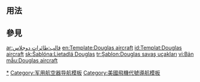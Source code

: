 <includeonly><!-- 在這裡加入模板的保護標識 --></includeonly><noinclude>{{template doc page viewed directly}}</noinclude>
<!-- 在本行下編輯模板說明 -->

== 用法 ==

== 參見 ==

<includeonly>
<!-- 本行下加入模板的分類 -->
[[Category:道格拉斯|*]]
[[Category:军用航空器导航模板]]
[[Category:美國飛機代號導航模板]]

<!-- 本行下加入模板的跨語言鏈接 -->
[[ar:قالب:طائرات دوجلاس]]
[[en:Template:Douglas aircraft]]
[[id:Templat:Douglas aircraft]]
[[sk:Šablóna:Lietadlá Douglas]]
[[tr:Şablon:Douglas savaş uçakları]]
[[vi:Bản mẫu:Douglas aircraft]]
</includeonly>